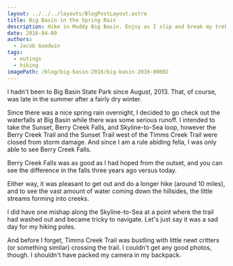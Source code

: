 ```yaml
---
layout: ../../../layouts/BlogPostLayout.astro
title: Big Basin in the Spring Rain
description: Hike in Muddy Big Basin. Enjoy as I slip and break my trekking polls!
date: 2016-04-09
authors:
  - Jacob Goodwin
tags:
  - outings
  - hiking
imagePath: /blog/big-basin-2016/big-basin-2016-00002
---
```



I hadn't been to Big Basin State Park since August, 2013. That, of course, was late in the summer after a fairly dry winter.

Since there was a nice spring rain overnight, I decided to go check out the waterfalls at Big Basin while there was some serious runoff. I intended to take the Sunset, Berry Creek Falls, and Skyline-to-Sea loop, however the Berry Creek Trail and the Sunset Trail west of the Timms Creek Trail were closed from storm damage. And since I am a rule abiding fella, I was only able to see Berry Creek Falls.

Berry Creek Falls was as good as I had hoped from the outset, and you can see the difference in the falls three years ago versus today.

<BlogImage
  path="/blog/big-basin-2016"
  name="big-basin-2016-00002"
  caption="Berry Creek Falls today, April 9, 2016"
/>

<BlogImage
  path="/blog/big-basin-2016"
  name="big-basin-2016-00000"
  caption="Berry Creek Falls in August, 2013"
/>

Either way, it was pleasant to get out and do a longer hike (around 10 miles), and to see the vast amount of water coming down the hillsides, the little streams forming into creeks.

I did have one mishap along the Skyline-to-Sea at a point where the trail had washed out and became tricky to navigate. Let's just say it was a sad day for my hiking poles.

<BlogImage
  path="/blog/big-basin-2016"
  name="big-basin-2016-00003"
  caption="I guess I put a little too much force on my hiking poles."
/>

And before I forget, Timms Creek Trail was bustling with little newt critters (or something similar) crossing the trail. I couldn't get any good photos, though. I shouldn't have packed my camera in my backpack.

<BlogImage
  path="/blog/big-basin-2016"
  name="big-basin-2016-00001"
  caption="One of many newts I saw that was crossing Timms Creek Trail."
/>
